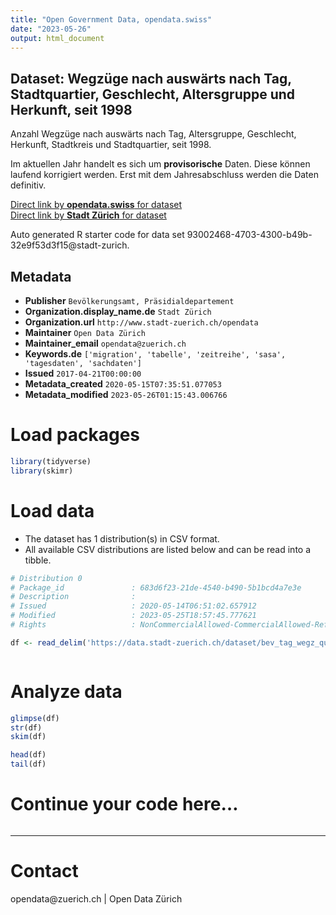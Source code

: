 ```yaml
---
title: "Open Government Data, opendata.swiss"
date: "2023-05-26"
output: html_document
---
```


## Dataset: Wegzüge nach auswärts nach Tag, Stadtquartier, Geschlecht, Altersgruppe und Herkunft, seit 1998


Anzahl Wegzüge nach auswärts nach Tag, Altersgruppe, Geschlecht, Herkunft, Stadtkreis und Stadtquartier, seit 1998.

Im aktuellen Jahr handelt es sich um **provisorische** Daten. Diese können laufend korrigiert werden. Erst mit dem Jahresabschluss werden die Daten definitiv.
 


[Direct link by **opendata.swiss** for dataset](https://opendata.swiss/de/dataset/wegzuge-nach-auswarts-nach-tag-stadtquartier-geschlecht-altersgruppe-und-herkunft-seit-1998)<br>
[Direct link by **Stadt Zürich** for dataset](https://data.stadt-zuerich.ch/dataset/bev_tag_wegz_quartier_geschl_ag_herkunft_od3541)

Auto generated R starter code for data set 93002468-4703-4300-b49b-32e9f53d3f15@stadt-zurich.

## Metadata

- **Publisher** `Bevölkerungsamt, Präsidialdepartement`
- **Organization.display_name.de** `Stadt Zürich`
- **Organization.url** `http://www.stadt-zuerich.ch/opendata`
- **Maintainer** `Open Data Zürich`
- **Maintainer_email** `opendata@zuerich.ch`
- **Keywords.de** `['migration', 'tabelle', 'zeitreihe', 'sasa', 'tagesdaten', 'sachdaten']`
- **Issued** `2017-04-21T00:00:00`
- **Metadata_created** `2020-05-15T07:35:51.077053`
- **Metadata_modified** `2023-05-26T01:15:43.006766`


# Load packages

```r

library(tidyverse)
library(skimr)

```

# Load data

-   The dataset has 1 distribution(s) in CSV format.
-   All available CSV distributions are listed below and can be read into a tibble.

```r

# Distribution 0
# Package_id               : 683d6f23-21de-4540-b490-5b1bcd4a7e3e
# Description              : 
# Issued                   : 2020-05-14T06:51:02.657912
# Modified                 : 2023-05-25T18:57:45.777621
# Rights                   : NonCommercialAllowed-CommercialAllowed-ReferenceNotRequired

df <- read_delim('https://data.stadt-zuerich.ch/dataset/bev_tag_wegz_quartier_geschl_ag_herkunft_od3541/download/BEV354OD3541.csv')



```

# Analyze data

```r

glimpse(df)
str(df)
skim(df)

head(df)
tail(df)

```

# Continue your code here...

```r

```

------------------------------------------------------------------------

# Contact

opendata@zuerich.ch | Open Data Zürich
